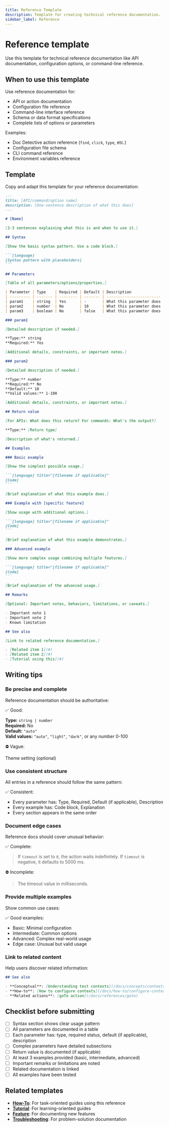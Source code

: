 ```yaml
---
title: Reference Template
description: Template for creating technical reference documentation.
sidebar_label: Reference
---
```


# Reference template

Use this template for technical reference documentation like API documentation, configuration options, or command-line reference.

## When to use this template

Use reference documentation for:

- API or action documentation
- Configuration file reference
- Command-line interface reference
- Schema or data format specifications
- Complete lists of options or parameters

Examples:

- Doc Detective action reference (`find`, `click`, `type`, etc.)
- Configuration file schema
- CLI command reference
- Environment variables reference

## Template

Copy and adapt this template for your reference documentation:

````markdown
---
title: [API/command/option name]
description: [One-sentence description of what this does]
---

# [Name]

[2-3 sentences explaining what this is and when to use it.]

## Syntax

[Show the basic syntax pattern. Use a code block.]

```[language]
[Syntax pattern with placeholders]
```

## Parameters

[Table of all parameters/options/properties.]

| Parameter | Type    | Required | Default | Description              |
| --------- | ------- | -------- | ------- | ------------------------ |
| param1    | string  | Yes      | -       | What this parameter does |
| param2    | number  | No       | 10      | What this parameter does |
| param3    | boolean | No       | false   | What this parameter does |

### param1

[Detailed description if needed.]

**Type:** string  
**Required:** Yes

[Additional details, constraints, or important notes.]

### param2

[Detailed description if needed.]

**Type:** number  
**Required:** No  
**Default:** 10  
**Valid values:** 1-100

[Additional details, constraints, or important notes.]

## Return value

[For APIs: What does this return? For commands: What's the output?]

**Type:** [Return type]

[Description of what's returned.]

## Examples

### Basic example

[Show the simplest possible usage.]

```[language] title="[filename if applicable]"
[Code]
```

[Brief explanation of what this example does.]

### Example with [specific feature]

[Show usage with additional options.]

```[language] title="[filename if applicable]"
[Code]
```

[Brief explanation of what this example demonstrates.]

### Advanced example

[Show more complex usage combining multiple features.]

```[language] title="[filename if applicable]"
[Code]
```

[Brief explanation of the advanced usage.]

## Remarks

[Optional: Important notes, behaviors, limitations, or caveats.]

- Important note 1
- Important note 2
- Known limitation

## See also

[Link to related reference documentation.]

- [Related item 1](#)
- [Related item 2](#)
- [Tutorial using this](#)
````

## Writing tips

### Be precise and complete

Reference documentation should be authoritative:

✅ Good:

**Type:** `string | number`<br/> **Required:** No<br/> **Default:** `"auto"`<br/> **Valid values:** `"auto"`, `"light"`, `"dark"`, or any number 0-100

⛔ Vague:

Theme setting (optional)

### Use consistent structure

All entries in a reference should follow the same pattern:

✅ Consistent:

- Every parameter has: Type, Required, Default (if applicable), Description
- Every example has: Code block, Explanation
- Every section appears in the same order

### Document edge cases

Reference docs should cover unusual behavior:

✅ Complete:

> If `timeout` is set to `0`, the action waits indefinitely. If `timeout` is negative, it defaults to 5000 ms.

⛔ Incomplete:

> The timeout value in milliseconds.

### Provide multiple examples

Show common use cases:

✅ Good examples:

- Basic: Minimal configuration
- Intermediate: Common options
- Advanced: Complex real-world usage
- Edge case: Unusual but valid usage

### Link to related content

Help users discover related information:

```markdown
## See also

- **Conceptual**: [Understanding test contexts](/docs/concepts/contexts)
- **How-to**: [How to configure contexts](/docs/how-to/configure-contexts)
- **Related actions**: [goTo action](/docs/references/goto)
```

## Checklist before submitting

- [ ] Syntax section shows clear usage pattern
- [ ] All parameters are documented in a table
- [ ] Each parameter has: type, required status, default (if applicable), description
- [ ] Complex parameters have detailed subsections
- [ ] Return value is documented (if applicable)
- [ ] At least 3 examples provided (basic, intermediate, advanced)
- [ ] Important remarks or limitations are noted
- [ ] Related documentation is linked
- [ ] All examples have been tested

## Related templates

- **[How-To](how-to)**: For task-oriented guides using this reference
- **[Tutorial](tutorial)**: For learning-oriented guides
- **[Feature](feature)**: For documenting new features
- **[Troubleshooting](troubleshooting)**: For problem-solution documentation
```
